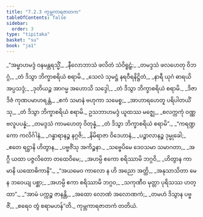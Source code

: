 ```yaml
---
title: "7.2.3 ကုမ္ဘကာရဇာတက"
tableOfContents: false
sidebar:
  order: 3
type: "tipitaka"
basket: "su"
book: "ja1"
---
```



<DynamicBreadcrumb />

<Division number="90" book="ja1" e="ch" v="22" p="166">

<Paragraph number="1588" type="verses" book="ja1">
_“အမ္ဗာဟမဒ္ဒံ ဝနမန္တရသ္မိံ,_  
_နီလောဘာသံ ဖလိတံ သံဝိရူဠှံ;_  
_တမဒ္ဒသံ ဖလဟေတု ဝိဘဂ္ဂံ,_  
_တံ ဒိသွာ ဘိက္ခာစရိယံ စရာမိ._  

</Paragraph>

</Division>
<Division number="91" book="ja1" e="ch" v="22" p="166">

<Paragraph number="1589" type="verses" book="ja1">
_သေလံ သုမဋ္ဌံ နရဝီရနိဋ္ဌိတံ,_  
_နာရီ ယုဂံ ဓာရယိ အပ္ပသဒ္ဒံ;_  
_ဒုတိယဉ္စ အာဂမ္မ အဟောသိ သဒ္ဒေါ,_  
_တံ ဒိသွာ ဘိက္ခာစရိယံ စရာမိ._  

</Paragraph>

</Division>
<Division number="92" book="ja1" e="ch" v="22" p="166">

<Paragraph number="1590" type="verses" book="ja1">
_ဒိဇာ ဒိဇံ ကုဏပမာဟရန္တံ,_  
_ဧကံ သမာနံ ဗဟုကာ သမေစ္စ;_  
_အာဟာရဟေတူ ပရိပါတယိံသု,_  
_တံ ဒိသွာ ဘိက္ခာစရိယံ စရာမိ._  

</Paragraph>

</Division>
<Division number="93" book="ja1" e="ch" v="22" p="166">

<Paragraph number="1591" type="verses" book="ja1">
ဥသဘာဟမဒ္ဒံ ယူထဿ မဇ္ဈေ,_  
_စလက္ကကုံ ဝဏ္ဏဗလူပပန္နံ;_  
_တမဒ္ဒသံ ကာမဟေတု ဝိတုန္နံ,_  
_တံ ဒိသွာ ဘိက္ခာစရိယံ စရာမိ”._  

</Paragraph>

</Division>
<Division number="94" book="ja1" e="ch" v="22" p="167">

<Paragraph number="1592" type="verses" book="ja1">
_“ကရဏ္ဍကော ကလိင်္ဂါနံ,_  
_ဂန္ဓာရာနဉ္စ နဂ္ဂဇိ;_  
_နိမိရာဇာ ဝိဒေဟာနံ,_  
_ပဉ္စာလာနဉ္စ ဒုမ္မုခေါ;_  
_ဧတေ ရဋ္ဌာနိ ဟိတွာန,_  
_ပဗ္ဗဇိံသု အကိဉ္စနာ._  

</Paragraph>

</Division>
<Division number="95" book="ja1" e="ch" v="22" p="167">

<Paragraph number="1593" type="verses" book="ja1">
_သဗ္ဗေပိမေ ဒေဝသမာ သမာဂတာ,_  
_အဂ္ဂီ ယထာ ပဇ္ဇလိတော တထေဝိမေ;_  
_အဟမ္ပိ ဧကော စရိဿာမိ ဘဂ္ဂဝိ,_  
_ဟိတွာန ကာမာနိ ယထောဓိကာနိ”._  

</Paragraph>

</Division>
<Division number="96" book="ja1" e="ch" v="22" p="167">

<Paragraph number="1594" type="verses" book="ja1">
_“အယမေဝ ကာလော န ဟိ အညော အတ္ထိ,_  
_အနုသာသိတာ မေ န ဘဝေယျ ပစ္ဆာ;_  
_အဟမ္ပိ ဧကာ စရိဿာမိ ဘဂ္ဂဝ,_  
_သကုဏီဝ မုတ္တာ ပုရိသဿ ဟတ္ထာ”._  

</Paragraph>

</Division>
<Division number="97" book="ja1" e="ch" v="22" p="167">

<Paragraph number="1595" type="verses" book="ja1">
_“အာမံ ပက္ကဉ္စ ဇာနန္တိ,_  
_အထော လောဏံ အလောဏကံ;_  
_တမဟံ ဒိသွာန ပဗ္ဗဇိံ,_  
_စရေဝ တွံ စရာမဟန်”တိ._  


</Paragraph>
</Division>

<Paragraph number="1596" type="center" book="ja1">
ကုမ္ဘကာရဇာတကံ တတိယံ.
</Paragraph>